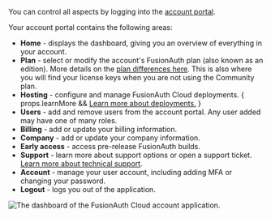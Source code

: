 You can control all aspects by logging into the <a href="https://account.fusionauth.io/" target="_blank">account portal</a>.

Your account portal contains the following areas:

* **Home** - displays the dashboard, giving you an overview of everything in your account.
* **Plan** - select or modify the account's FusionAuth plan (also known as an edition). More details on the [plan differences here](/pricing). This is also where you will find your license keys when you are not using the Community plan.
* **Hosting** - configure and manage FusionAuth Cloud deployments. { props.learnMore && <a href="/docs/get-started/run-in-the-cloud/cloud">Learn more about deployments.</a> }
* **Users** - add and remove users from the account portal. Any user added may have one of many roles.
* **Billing** - add or update your billing information.
* **Company** - add or update your company information.
* **Early access** - access pre-release FusionAuth builds.
* **Support** - learn more about support options or open a support ticket. [Learn more about technical support](/docs/operate/troubleshooting/technical-support).
* **Account** - manage your user account, including adding MFA or changing your password.
* **Logout** - logs you out of the application.

![The dashboard of the FusionAuth Cloud account application.](/img/docs/get-started/download-and-install/home-tab.png)

